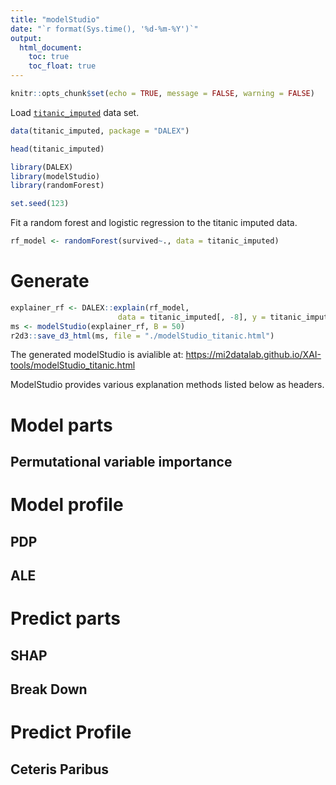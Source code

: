 ```yaml
---
title: "modelStudio"
date: "`r format(Sys.time(), '%d-%m-%Y')`"
output:
  html_document:
    toc: true
    toc_float: true
---
```


```r
knitr::opts_chunk$set(echo = TRUE, message = FALSE, warning = FALSE)
```

Load [`titanic_imputed`](https://modeloriented.github.io/DALEX/reference/titanic.html) data set.

```r
data(titanic_imputed, package = "DALEX")

head(titanic_imputed)
```


```r
library(DALEX)
library(modelStudio)
library(randomForest)

set.seed(123)
```

Fit a random forest and logistic regression to the titanic imputed data.

```r
rf_model <- randomForest(survived~., data = titanic_imputed)
```

# Generate

```r
explainer_rf <- DALEX::explain(rf_model,
                        data = titanic_imputed[, -8], y = titanic_imputed[, 8], verbose = FALSE)
ms <- modelStudio(explainer_rf, B = 50)
r2d3::save_d3_html(ms, file = "./modelStudio_titanic.html")
```

The generated modelStudio is avialible at: [https://mi2datalab.github.io/XAI-tools/modelStudio_titanic.html](https://mi2datalab.github.io/XAI-tools/modelStudio_titanic.html) 

ModelStudio provides various explanation methods listed below as headers.

# Model parts

## Permutational variable importance

# Model profile

## PDP

## ALE

# Predict parts

## SHAP

## Break Down

# Predict Profile

## Ceteris Paribus










